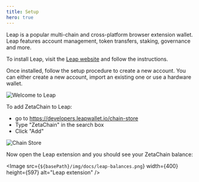 ```yaml
---
title: Setup
hero: true
---
```




Leap is a popular multi-chain and cross-platform browser extension wallet. Leap
features account management, token transfers, staking, governance and more.

To install Leap, visit the [Leap website](https://www.leapwallet.io/) and follow
the instructions.

Once installed, follow the setup procedure to create a new account. You can
either create a new account, import an existing one or use a hardware wallet.

![Welcome to Leap](/img/docs/leap-wallet.png)

To add ZetaChain to Leap:

- go to https://developers.leapwallet.io/chain-store
- Type "ZetaChain" in the search box
- Click "Add"

![Chain Store](/img/docs/leap-chains.png)

Now open the Leap extension and you should see your ZetaChain balance:

<Image src={`${basePath}/img/docs/leap-balances.png`} width={400} height={597} alt="Leap extension" />
